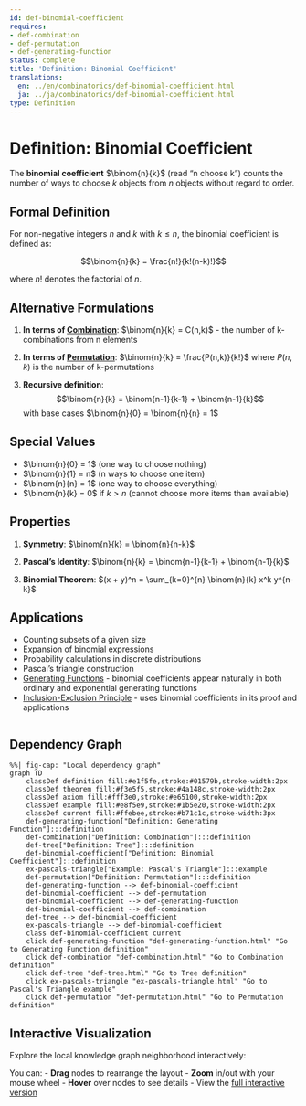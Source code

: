 ```yaml
---
id: def-binomial-coefficient
requires:
- def-combination
- def-permutation
- def-generating-function
status: complete
title: 'Definition: Binomial Coefficient'
translations:
  en: ../en/combinatorics/def-binomial-coefficient.html
  ja: ../ja/combinatorics/def-binomial-coefficient.html
type: Definition
---
```


# Definition: Binomial Coefficient

The **binomial coefficient** $\binom{n}{k}$ (read "n choose k") counts the number of ways to choose $k$ objects from $n$ objects without regard to order.

## Formal Definition

For non-negative integers $n$ and $k$ with $k \leq n$, the binomial coefficient is defined as:

$$\binom{n}{k} = \frac{n!}{k!(n-k)!}$$

where $n!$ denotes the factorial of $n$.

## Alternative Formulations

1. **In terms of [Combination](def-combination.qmd)**: $\binom{n}{k} = C(n,k)$ - the number of k-combinations from n elements

2. **In terms of [Permutation](def-permutation.qmd)**: $\binom{n}{k} = \frac{P(n,k)}{k!}$ where $P(n,k)$ is the number of k-permutations

3. **Recursive definition**:
   $$\binom{n}{k} = \binom{n-1}{k-1} + \binom{n-1}{k}$$
   with base cases $\binom{n}{0} = \binom{n}{n} = 1$

## Special Values

- $\binom{n}{0} = 1$ (one way to choose nothing)
- $\binom{n}{1} = n$ (n ways to choose one item)
- $\binom{n}{n} = 1$ (one way to choose everything)
- $\binom{n}{k} = 0$ if $k > n$ (cannot choose more items than available)

## Properties

1. **Symmetry**: $\binom{n}{k} = \binom{n}{n-k}$

2. **Pascal's Identity**: $\binom{n}{k} = \binom{n-1}{k-1} + \binom{n-1}{k}$

3. **Binomial Theorem**: $(x + y)^n = \sum_{k=0}^{n} \binom{n}{k} x^k y^{n-k}$

## Applications

- Counting subsets of a given size
- Expansion of binomial expressions
- Probability calculations in discrete distributions
- Pascal's triangle construction
- [Generating Functions](def-generating-function.qmd) - binomial coefficients appear naturally in both ordinary and exponential generating functions
- [Inclusion-Exclusion Principle](thm-inclusion-exclusion.qmd) - uses binomial coefficients in its proof and applications

```mermaid
```

## Dependency Graph

```mermaid
%%| fig-cap: "Local dependency graph"
graph TD
    classDef definition fill:#e1f5fe,stroke:#01579b,stroke-width:2px
    classDef theorem fill:#f3e5f5,stroke:#4a148c,stroke-width:2px
    classDef axiom fill:#fff3e0,stroke:#e65100,stroke-width:2px
    classDef example fill:#e8f5e9,stroke:#1b5e20,stroke-width:2px
    classDef current fill:#ffebee,stroke:#b71c1c,stroke-width:3px
    def-generating-function["Definition: Generating Function"]:::definition
    def-combination["Definition: Combination"]:::definition
    def-tree["Definition: Tree"]:::definition
    def-binomial-coefficient["Definition: Binomial Coefficient"]:::definition
    ex-pascals-triangle["Example: Pascal's Triangle"]:::example
    def-permutation["Definition: Permutation"]:::definition
    def-generating-function --> def-binomial-coefficient
    def-binomial-coefficient --> def-permutation
    def-binomial-coefficient --> def-generating-function
    def-binomial-coefficient --> def-combination
    def-tree --> def-binomial-coefficient
    ex-pascals-triangle --> def-binomial-coefficient
    class def-binomial-coefficient current
    click def-generating-function "def-generating-function.html" "Go to Generating Function definition"
    click def-combination "def-combination.html" "Go to Combination definition"
    click def-tree "def-tree.html" "Go to Tree definition"
    click ex-pascals-triangle "ex-pascals-triangle.html" "Go to Pascal's Triangle example"
    click def-permutation "def-permutation.html" "Go to Permutation definition"
```

## Interactive Visualization

Explore the local knowledge graph neighborhood interactively:

::: {.graph-viz data-id="def-binomial-coefficient" data-width="700" data-height="500"}
:::

You can:
- **Drag** nodes to rearrange the layout
- **Zoom** in/out with your mouse wheel
- **Hover** over nodes to see details
- View the [full interactive version](../../output/interactive/def-binomial-coefficient.html){target="_blank"}
